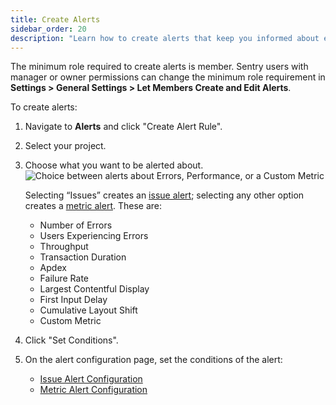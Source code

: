 ```yaml
---
title: Create Alerts
sidebar_order: 20
description: "Learn how to create alerts that keep you informed about errors and performance issues in your application."
---
```


<Note>

The minimum role required to create alerts is member. Sentry users with manager or owner permissions can change the minimum role requirement in **Settings > General Settings > Let Members Create and Edit Alerts**.

</Note>

To create alerts:
1. Navigate to **Alerts** and click "Create Alert Rule".
1. Select your project.
1. Choose what you want to be alerted about.
    ![Choice between alerts about Errors, Performance, or a Custom Metric](create-new-alert-rule.png)

    Selecting “Issues” creates an [issue alert](/product/alerts/alert-types/#issue-alerts); selecting any other option creates a [metric alert](/product/alerts/alert-types/#metric-alerts). These are:
     - Number of Errors
     - Users Experiencing Errors
     - Throughput
     - Transaction Duration
     - Apdex
     - Failure Rate
     - Largest Contentful Display
     - First Input Delay
     - Cumulative Layout Shift
     - Custom Metric

1. Click "Set Conditions".
1. On the alert configuration page, set the conditions of the alert:
    - [Issue Alert Configuration](/product/alerts/create-alerts/issue-alert-config/)
    - [Metric Alert Configuration](/product/alerts/create-alerts/metric-alert-config/)
